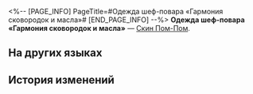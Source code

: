 <%-- [PAGE_INFO]
PageTitle=#Одежда шеф-повара «Гармония сковородок и масла»#
[END_PAGE_INFO] --%>
{{Предмет Инфобокс
|id          = 252001
|Изображение = Предмет Одежда шеф-повара «Гармония сковородок и масла».png
|Тип         = Скин Пом-Пом
|Инвентарь   = 
|Редкость    = 5
|Эффект      = 
|Описание    = Одежда проводника. Одежду можно надеть в гардеробной комнате Пом-Пом в вагоне для вечеринок.
|Источник1   = [[Событие «Идеи декора для космического дома»]]
}}
{{Описание|Одежда шеф-повара, которую надевает Пом-Пом во время готовки. Форма пережила музыкальный перестук кастрюль и тарелок, а также шкварчащие концерты кипятка и масла, но при этом осталась чистой и белоснежной, на ней не найти и крошечного жирного пятнышка. Пом-Пом упорно не рассказывает, как удалось этого добиться.}}
'''Одежда шеф-повара «Гармония сковородок и масла»''' — [[Скин Пом-Пом]].

==На других языках==
{{На других языках
|en   = Clamoring Fry-Master! Chef Outfit Set
|zhs  = 煎炸喧嚣！大厨套装
|zht  = 煎炸喧囂！大廚套裝
|ja   = 鍋と油の協奏！調理服セット
|ko   = 불과 기름의 앙상블! 셰프의 조리복
|es   = Conjunto de chef "Vengan esos fritos"
|fr   = Le maître de la friture ! Tenue de chef de cuisine
|ru   = Одежда шеф-повара «Гармония сковородок и масла»
|th   = เครื่องแบบเชฟ - ไฟแรงซู่ซ่า!
|vi   = Bộ Đầu Bếp Chiên Rán Xèo Xèo
|de   = Lärmender Frittiermeister! – Chefkoch-Set
|id   = Keriuhan Goreng-Menggoreng! Outfit Koki
|pt   = O Rei da Fritura Aclamado! Conjuntinho de Chef
}}

==История изменений==
{{История изменений|3.5}}